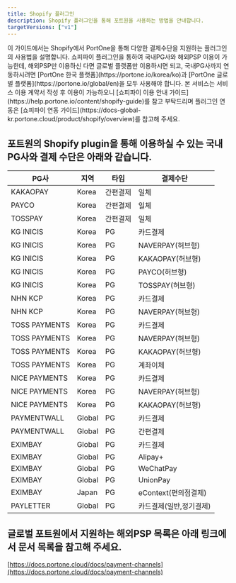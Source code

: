 ```yaml
---
title: Shopify 플러그인
description: Shopify 플러그인을 통해 포트원을 사용하는 방법을 안내합니다.
targetVersions: ["v1"]
---
```



<Hint style="info">
  이 가이드에서는 Shopify에서 PortOne을 통해 다양한 결제수단을 지원하는
  플러그인의 사용법을 설명합니다. 쇼피파이 플러그인을 통하여 국내PG사와 해외PSP 이용이 가능한데,
  해외PSP만 이용하신 다면 글로벌 플랫폼만 이용하시면 되고, 국내PG사까지 연동하시려면 [PortOne
  한국 플랫폼](https://portone.io/korea/ko)과 [PortOne 글로벌
  플랫폼](https://portone.io/global/en)을 모두 사용해야 합니다.
  본 서비스는 서비스 이용 계약서 작성 후 이용이 가능하오니
  [쇼피파이 이용 안내 가이드](https://help.portone.io/content/shopify-guide)를 참고 부탁드리며
  플러그인 연동은 [쇼피파이 연동 가이드](https://docs-global-kr.portone.cloud/product/shopify/overview)를 참고해 주세요.
</Hint>

## 포트원의 Shopify plugin을 통해 이용하실 수 있는 국내PG사와 결제 수단은 아래와 같습니다.

|PG사         |지역  |타입    |결제수단             |
|-------------|------|--------|---------------------|
|KAKAOPAY     |Korea |간편결제|일체                 |
|PAYCO        |Korea |간편결제|일체                 |
|TOSSPAY      |Korea |간편결제|일체                 |
|KG INICIS     |Korea |PG      |카드결제 |
|KG INICIS     |Korea |PG      |NAVERPAY(허브형)     |
|KG INICIS     |Korea |PG      |KAKAOPAY(허브형)     |
|KG INICIS     |Korea |PG      |PAYCO(허브형)        |
|KG INICIS     |Korea |PG      |TOSSPAY(허브형)      |
|NHN KCP      |Korea |PG      |카드결제|
|NHN KCP      |Korea |PG      |NAVERPAY(허브형)     |
|TOSS PAYMENTS |Korea |PG      |카드결제|
|TOSS PAYMENTS |Korea |PG      |NAVERPAY(허브형)|
|TOSS PAYMENTS |Korea |PG      |KAKAOPAY(허브형)|
|TOSS PAYMENTS |Korea |PG      |계좌이체 |
|NICE PAYMENTS |Korea |PG      |카드결제 |
|NICE PAYMENTS |Korea |PG      |NAVERPAY(허브형)     |
|NICE PAYMENTS |Korea |PG      |KAKAOPAY(허브형)     |
|PAYMENTWALL  |Global|PG      |카드결제 |
|PAYMENTWALL  |Global|PG      |간편결제 |
|EXIMBAY      |Global|PG      |카드결제 |
|EXIMBAY      |Global|PG      |Alipay+ |
|EXIMBAY      |Global|PG      |WeChatPay |
|EXIMBAY      |Global|PG      |UnionPay |
|EXIMBAY      |Japan |PG      |eContext(편의점결제) |
|PAYLETTER    |Global|PG      |카드결제(일반,정기결제) |

## 글로벌 포트원에서 지원하는 해외PSP 목록은 아래 링크에서 문서 목록을 참고해 주세요.

[https://docs.portone.cloud/docs/payment-channels](https://docs.portone.cloud/docs/payment-channels)
